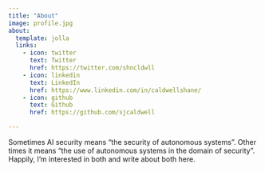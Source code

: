 ```yaml
---
title: "About"
image: profile.jpg
about:
  template: jolla
  links:
    - icon: twitter
      text: Twitter
      href: https://twitter.com/shncldwll
    - icon: linkedin
      text: LinkedIn
      href: https://www.linkedin.com/in/caldwellshane/
    - icon: github
      text: Github
      href: https://github.com/sjcaldwell

---
```


Sometimes AI security means "the security of autonomous systems". Other times it means "the use of autonomous systems in the domain of security". Happily, I'm interested in both and write about both here.